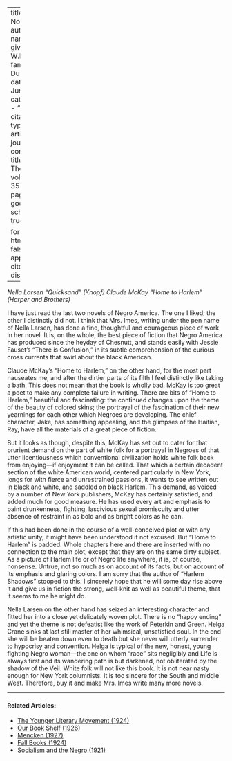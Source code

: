 
---
title: 'Two Novels'
author:
  - name:
      given: W.E.B.
      family: Du Bois
date: Jun. 1928
categories: 
  - ""
citation: 
  type: article-journal
  container-title: The Crisis
  volume: 35
  issue: 6
  page: 202
google-scholar: true

format:
  html:
    toc: false
    appendix-cite-as: display
---


 *Nella Larsen "Quicksand" (Knopf) Claude McKay "Home to Harlem" (Harper and Brothers)*

I have just read the last two novels of Negro America. The one I liked; the other I distinctly did not. I think that Mrs. Imes, writing under the pen name of Nella Larsen, has done a fine, thoughtful and courageous piece of work in her novel. It is, on the whole, the best piece of fiction that Negro America has produced since the heyday of Chesnutt, and stands easily with Jessie Fauset's "There is Confusion," in its subtle comprehension of the curious cross currents that swirl about the black American. 

Claude McKay's "Home to Harlem," on the other hand, for the most part nauseates me, and after the dirtier parts of its filth I feel distinctly like taking a bath. This does not mean that the book is wholly bad. McKay is too great a poet to make any complete failure in writing. There are bits of "Home to Harlem," beautiful and fascinating: the continued changes upon the theme of the beauty of colored skins; the portrayal of the fascination of their new yearnings for each other which Negroes are developing. The chief character, Jake, has something appealing, and the glimpses of the Haitian, Ray, have all the materials of a great piece of fiction. 

But it looks as though, despite this, McKay has set out to cater for that prurient demand on the part of white folk for a portrayal in Negroes of that utter licentiousness which conventional civilization holds white folk back from enjoying---if enjoyment it can be called. That which a certain decadent section of the white American world, centered particularly in New York, longs for with fierce and unrestrained passions, it wants to see written out in black and white, and saddled on black Harlem. This demand, as voiced by a number of New York publishers, McKay has certainly satisfied, and added much for good measure. He has used every art and emphasis to paint drunkenness, fighting, lascivious sexual promiscuity and utter absence of restraint in as bold and as bright colors as he can. 

If this had been done in the course of a well-conceived plot or with any artistic unity, it might have been understood if not excused. But "Home to Harlem" is padded. Whole chapters here and there are inserted with no connection to the main plot, except that they are on the same dirty subject. As a picture of Harlem life or of Negro life anywhere, it is, of course, nonsense. Untrue, not so much as on account of its facts, but on account of its emphasis and glaring colors. I am sorry that the author of "Harlem Shadows" stooped to this. I sincerely hope that he will some day rise above it and give us in fiction the strong, well-knit as well as beautiful theme, that it seems to me he might do. 

Nella Larsen on the other hand has seized an interesting character and fitted her into a close yet delicately woven plot. There is no "happy ending" and yet the theme is not defeatist like the work of Peterkin and Green. Helga Crane sinks at last still master of her whimsical, unsatisfied soul. In the end she will be beaten down even to death but she never will utterly surrender to hypocrisy and convention. Helga is typical of the new, honest, young fighting Negro woman---the one on whom "race" sits negligibly and Life is always first and its wandering path is but darkened, not obliterated by the shadow of the Veil. White folk will not like this book. It is not near nasty enough for New York columnists. It is too sincere for the South and middle West. Therefore, buy it and make Mrs. Imes write many more novels. 

<!-- Similar articles start here -->
<div  class="clear-wrap"></div>
<hr>
#### Related Articles:

* [The Younger Literary Movement (1924)](/Volumes/27/04/younger_movement.html)
* [Our Book Shelf (1926)](/Volumes/31/03/book_shelf.html)
* [Mencken (1927)](/Volumes/34/08/mencken.html)
* [Fall Books (1924)](/Volumes/29/01/fall_books.html)
* [Socialism and the Negro (1921)](/Volumes/22/06/socialism_and_the_negro.html)

<!-- Similar articles end here -->